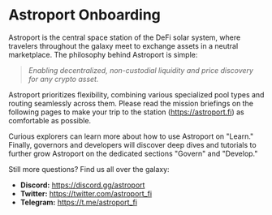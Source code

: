 
# Astroport Onboarding

Astroport is the central space station of the DeFi solar system, where travelers throughout the galaxy meet to exchange assets in a neutral marketplace. The philosophy behind Astroport is simple:

> *Enabling decentralized, non-custodial liquidity and price discovery for any crypto asset.*

Astroport prioritizes flexibility, combining various specialized pool types and routing seamlessly across them. Please read the mission briefings on the following pages to make your trip to the station (https://astroport.fi) as comfortable as possible. 

Curious explorers can learn more about how to use Astroport on "Learn." Finally, governors and developers will discover deep dives and tutorials to further grow Astroport on the dedicated sections "Govern" and "Develop."

Still more questions? Find us all over the galaxy:

- **Discord:** https://discord.gg/astroport
- **Twitter:**  https://twitter.com/astroport_fi
- **Telegram:** https://t.me/astroport_fi

